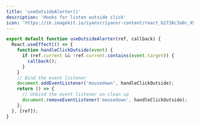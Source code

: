 ```yaml
---
title: 'useOutsideAlerter()'
description: 'Hooks for listen outside click'
icon: 'https://ik.imagekit.io/iyansr/iyansr-content/react_b2738c3a0c_X9zTpwDUa.png'
---
```


```js
export default function useOutsideAlerter(ref, callback) {
  React.useEffect(() => {
    function handleClickOutside(event) {
      if (ref.current && !ref.current.contains(event.target)) {
        callback();
      }
    }
    // Bind the event listener
    document.addEventListener('mousedown', handleClickOutside);
    return () => {
      // Unbind the event listener on clean up
      document.removeEventListener('mousedown', handleClickOutside);
    };
  }, [ref]);
}
```
